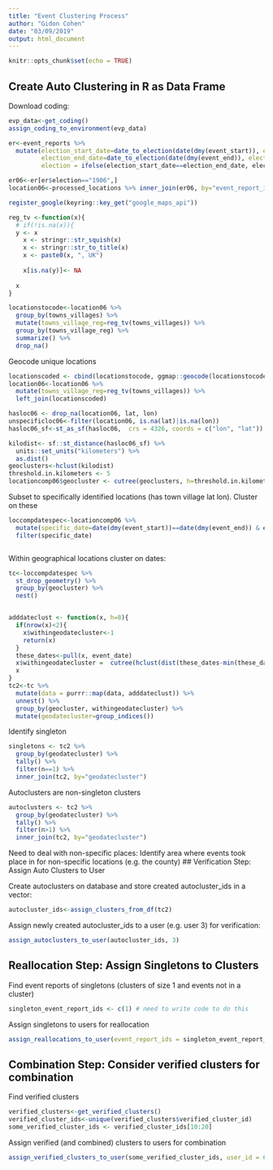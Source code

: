 ```yaml
---
title: "Event Clustering Process"
author: "Gidon Cohen"
date: "03/09/2019"
output: html_document
---
```


```r
knitr::opts_chunk$set(echo = TRUE)
```

## Create Auto Clustering in R as Data Frame

Download coding:
```r

evp_data<-get_coding()
assign_coding_to_environment(evp_data)
```


```r
er<-event_reports %>%
  mutate(election_start_date=date_to_election(date(dmy(event_start)), election_start_col="dissolution", election_end_col="commencement"),
         election_end_date=date_to_election(date(dmy(event_end)), election_start_col="dissolution", election_end_col="commencement"),
         election = ifelse(election_start_date==election_end_date, election_start_date, "ambiguous"))

er06<-er[er$election=="1906",]
location06<-processed_locations %>% inner_join(er06, by="event_report_id")

register_google(keyring::key_get("google_maps_api"))

reg_tv <-function(x){
  # if(!is.na(x)){
  y <- x
    x <- stringr::str_squish(x)
    x <- stringr::str_to_title(x)
    x <- paste0(x, ", UK")
    
    x[is.na(y)]<- NA
  
  x
}

locationstocode<-location06 %>%
  group_by(towns_villages) %>%
  mutate(towns_village_reg=reg_tv(towns_villages)) %>%
  group_by(towns_village_reg) %>%
  summarize() %>%
  drop_na()

```

Geocode unique locations
```r

locationscoded <- cbind(locationstocode, ggmap::geocode(locationstocode$towns_village_reg))
location06<-location06 %>%
  mutate(towns_village_reg=reg_tv(towns_villages)) %>%
  left_join(locationscoded)

hasloc06 <- drop_na(location06, lat, lon)
unspecificloc06<-filter(location06, is.na(lat)|is.na(lon))
hasloc06_sf<-st_as_sf(hasloc06,  crs = 4326, coords = c("lon", "lat"))

kilodist<- sf::st_distance(hasloc06_sf) %>%
  units::set_units("kilometers") %>%
  as.dist()
geoclusters<-hclust(kilodist)
threshold.in.kilometers <- 5
locationcomp06$geocluster <- cutree(geoclusters, h=threshold.in.kilometers)

```

Subset to specifically identified locations  (has town village lat lon).
Cluster on these 


```r
loccompdatespec<-locationcomp06 %>%
  mutate(specific_date=date(dmy(event_start))==date(dmy(event_end)) & event_timeframe_quantifier=="during", event_date=date(dmy(event_start))) %>%
  filter(specific_date)



```

Within geographical locations cluster on dates:
```r
tc<-loccompdatespec %>%
  st_drop_geometry() %>%
  group_by(geocluster) %>%
  nest()


adddateclust <- function(x, h=8){
  if(nrow(x)<2){
    x$withingeodatecluster<-1
    return(x)
  }
  these_dates<-pull(x, event_date)
  x$withingeodatecluster =  cutree(hclust(dist(these_dates-min(these_dates))), h=h)
  x
}
tc2<-tc %>%
  mutate(data = purrr::map(data, adddateclust)) %>%
  unnest() %>%
  group_by(geocluster, withingeodatecluster) %>%
  mutate(geodatecluster=group_indices())

```



Identify singleton 
```r
singletons <- tc2 %>% 
  group_by(geodatecluster) %>% 
  tally() %>% 
  filter(n==1) %>% 
  inner_join(tc2, by="geodatecluster")

```

Autoclusters are non-singleton clusters 

```r
autoclusters <- tc2 %>% 
  group_by(geodatecluster) %>% 
  tally() %>% 
  filter(n>1) %>% 
  inner_join(tc2, by="geodatecluster")
```


Need to deal with non-specific places:
Identify area where events took place in for non-specific locations (e.g. the county)
## Verification Step: Assign Auto Clusters to User

Create autoclusters on database and store created autocluster_ids in a vector:
```r
autocluster_ids<-assign_clusters_from_df(tc2)
```

Assign newly created autocluster_ids to a user (e.g. user 3) for verification:
```r
assign_autoclusters_to_user(autocluster_ids, 3)

```


## Reallocation Step: Assign Singletons to Clusters

Find event reports of singletons (clusters of size 1 and events not in a cluster)
```r
singleton_event_report_ids <- c(1) # need to write code to do this
```


Assign singletons to users for reallocation
```r
assign_reallocations_to_user(event_report_ids = singleton_event_report_ids, user_id = 3)
```

## Combination Step: Consider verified clusters for combination

Find verified clusters
```r
verified_clusters<-get_verified_clusters()
verified_cluster_ids<-unique(verified_clusters$verified_cluster_id)
some_verified_cluster_ids <- verified_cluster_ids[10:20]
```


Assign verified (and combined) clusters to users for combination
```r

assign_verified_clusters_to_user(some_verified_cluster_ids, user_id = 6)
```

